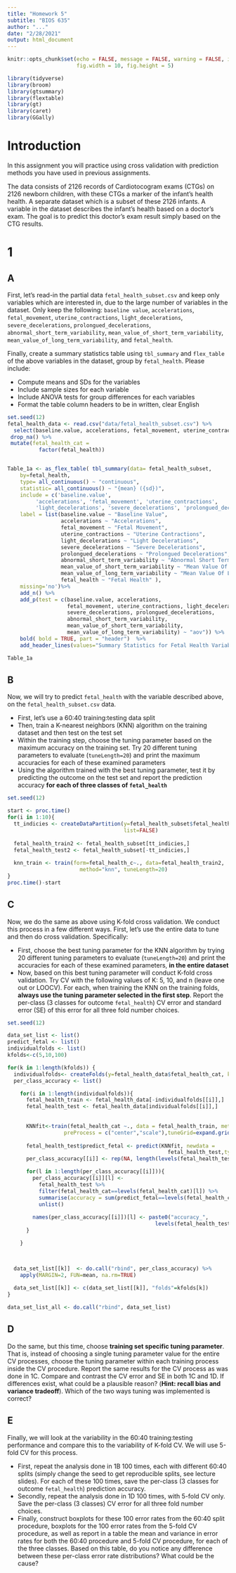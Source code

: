 ```yaml
---
title: "Homework 5"
subtitle: "BIOS 635"
author: "..."
date: "2/28/2021"
output: html_document
---
```


```r
knitr::opts_chunk$set(echo = FALSE, message = FALSE, warning = FALSE, include=TRUE,
                      fig.width = 10, fig.height = 5)
```

```r
library(tidyverse)
library(broom)
library(gtsummary)
library(flextable)
library(gt)
library(caret)
library(GGally)
```

# Introduction
In this assignment you will practice using cross validation with prediction methods you have used in previous assignments.

The data consists of 2126 records of Cardiotocogram exams (CTGs) on 2126 newborn children, with these CTGs a marker of the infant's health health.  A separate dataset which is a subset of these 2126 infants.  A variable in the dataset describes the infant's health based on a doctor's exam.  The goal is to predict this doctor's exam result simply based on the CTG results.

# 1
## A
First, let's read-in the partial data `fetal_health_subset.csv` and keep only variables which are interested in, due to the large number of variables in the dataset.  Only keep the following: `baseline value`, `accelerations`, `fetal_movement`, `uterine_contractions`, `light_decelerations`, `severe_decelerations`, `prolongued_decelerations`, `abnormal_short_term_variability`, `mean_value_of_short_term_variability`, `mean_value_of_long_term_variability`, and `fetal_health`.  

Finally, create a summary statistics table using `tbl_summary` and `flex_table` of the above variables in the dataset, group by `fetal_health`.  Please include:

- Compute means and SDs for the variables
- Include sample sizes for each variable
- Include ANOVA tests for group differences for each variables
- Format the table column headers to be in written, clear English

```r
set.seed(12)
fetal_health_data <- read.csv("data/fetal_health_subset.csv") %>% 
  select(baseline.value, accelerations, fetal_movement, uterine_contractions, light_decelerations, severe_decelerations, prolongued_decelerations, abnormal_short_term_variability, mean_value_of_short_term_variability, mean_value_of_long_term_variability, fetal_health) %>%
 drop_na() %>%
 mutate(fetal_health_cat = 
          factor(fetal_health))


Table_1a <- as_flex_table( tbl_summary(data= fetal_health_subset,
    by=fetal_health, 
    type= all_continuous() ~ "continuous",
    statistic= all_continuous() ~ "{mean} ({sd})", 
    include = c('baseline.value', 
         'accelerations', 'fetal_movement', 'uterine_contractions', 
         'light_decelerations', 'severe_decelerations', 'prolongued_decelerations', 'abnormal_short_term_variability', 'mean_value_of_short_term_variability', 'mean_value_of_long_term_variability', 'fetal_health'), 
    label = list(baseline.value ~ "Baseline Value",
                 accelerations ~ "Accelerations",
                 fetal_movement ~ "Fetal Movement",
                 uterine_contractions ~ "Uterine Contractions", 
                 light_decelerations ~ "Light Decelerations",
                 severe_decelerations ~ "Severe Decelerations",
                 prolongued_decelerations ~ "Prolongued Decelerations",
                 abnormal_short_term_variability ~ "Abnormal Short Term Variability", 
                 mean_value_of_short_term_variability ~ "Mean Value Of Short Term Variability",
                 mean_value_of_long_term_variability ~ "Mean Value Of Long Term Variability",
                 fetal_health ~ "Fetal Health" ), 
    missing='no')%>%
    add_n() %>%
    add_p(test = c(baseline.value, accelerations, 
                   fetal_movement, uterine_contractions, light_decelerations, 
                   severe_decelerations, prolongued_decelerations, 
                   abnormal_short_term_variability, 
                   mean_value_of_short_term_variability, 
                   mean_value_of_long_term_variability) ~ "aov")) %>%
    bold( bold = TRUE, part = "header")  %>%
    add_header_lines(values="Summary Statistics for Fetal Health Variables of Interest")

Table_1a
```

## B
Now, we will try to predict `fetal_health` with the variable described above, on the `fetal_health_subset.csv` data.  

- First, let's use a 60:40 training:testing data split
- Then, train a K-nearest neighbors (KNN) algorithm on the training dataset and then test on the test set
- Within the training step, choose the tuning parameter based on the maximum accuracy on the training set.  Try 20 different tuning parameters to evaluate (`tuneLength=20`) and print the maximum accuracies for each of these examined parameters
- Using the algorithm trained with the best tuning parameter, test it by predicting the outcome on the test set and report the prediction accuracy **for each of three classes of `fetal_health`**

```r
set.seed(12)

start <- proc.time()
for(i in 1:10){
  tt_indicies <- createDataPartition(y=fetal_health_subset$fetal_health, p=0.6,
                                     list=FALSE)
  
  fetal_health_train2 <- fetal_health_subset[tt_indicies,]
  fetal_health_test2 <- fetal_health_subset[-tt_indicies,]
      
  knn_train <- train(form=fetal_health_c~., data=fetal_health_train2,
                       method="knn", tuneLength=20)
}
proc.time()-start
```

## C
Now, we do the same as above using K-fold cross validation.  We conduct this process in a few different ways.  First, let's use the entire data to tune and then do cross validation.  Specifically:

- First, choose the best tuning parameter for the KNN algorithm by trying 20 different tuning parameters to evaluate (`tuneLength=20`) and print the accuracies for each of these examined parameters, **in the entire dataset**
- Now, based on this best tuning parameter will conduct K-fold cross validation.  Try CV with the following values of K: 5, 10, and n (leave one out or LOOCV).  For each, when training the KNN on the training folds, **always use the tuning parameter selected in the first step**.  Report the per-class (3 classes for outcome `fetal_health`) CV error and standard error (SE) of this error for all three fold number choices.

```r
set.seed(12)

data_set_list <- list()
predict_fetal <- list()
individualfolds <- list()
kfolds<-c(5,10,100)

for(k in 1:length(kfolds)) {
  individualfolds<- createFolds(y=fetal_health_data$fetal_health_cat, k=kfolds[k])
  per_class_accuracy <- list()

    for(i in 1:length(individualfolds)){
      fetal_health_train <- fetal_health_data[-individualfolds[[i]],]
      fetal_health_test <- fetal_health_data[individualfolds[[i]],]
    
    
      KNNfit<-train(fetal_health_cat ~., data = fetal_health_train, method = "knn",
                  preProcess = c("center","scale"),tuneGrid=expand.grid(k=5))
    
      fetal_health_test$predict_fetal <- predict(KNNfit, newdata =
                                                   fetal_health_test,type="raw")
      per_class_accuracy[[i]] <- rep(NA, length(levels(fetal_health_test$fetal_health_cat)))

      for(l in 1:length(per_class_accuracy[[i]])){
        per_class_accuracy[[i]][l] <- 
          fetal_health_test %>%
          filter(fetal_health_cat==levels(fetal_health_cat)[l]) %>%
          summarise(accuracy = sum(predict_fetal==levels(fetal_health_cat)[l])/n()) %>%
          unlist()
          
        names(per_class_accuracy[[i]])[l] <- paste0("accuracy_", 
                                               levels(fetal_health_test$fetal_health_cat)[l])
      }

    }

    

  data_set_list[[k]]  <- do.call("rbind", per_class_accuracy) %>%
    apply(MARGIN=2, FUN=mean, na.rm=TRUE)
  
  data_set_list[[k]] <- c(data_set_list[[k]], "folds"=kfolds[k])
}

data_set_list_all <- do.call("rbind", data_set_list)
```

## D
Do the same, but this time, choose **training set specific tuning parameter**.  That is, instead of choosing a single tuning parameter value for the entire CV processes, choose the tuning parameter within each training process inside the CV procedure.  Report the same results for the CV process as was done in 1C.  Compare and contrast the CV error and SE in both 1C and 1D.  If differences exist, what could be a plausible reason? (**Hint: recall bias and variance tradeoff**).  Which of the two ways tuning was implemented is correct?

## E
Finally, we will look at the variability in the 60:40 training:testing performance and compare this to the variability of K-fold CV.  We will use 5-fold CV for this process.

- First, repeat the analysis done in 1B 100 times, each with different 60:40 splits (simply change the seed to get reproducible splits, see lecture slides).  For each of these 100 times, save the per-class (3 classes  for outcome `fetal_health`) prediction accuracy.  
- Secondly, repeat the analysis done in 1D 100 times, with 5-fold CV only.  Save the per-class (3 classes) CV error for all three fold number choices.
- Finally, construct boxplots for these 100 error rates from the 60:40 split procedure, boxplots for the 100 error rates from the 5-fold CV procedure, as well as report in a table the mean and variance in error rates for both the 60:40 procedure and 5-fold CV procedure, for each of the three classes.  Based on this table, do you notice any difference between these per-class error rate distributions?  What could be the cause?

